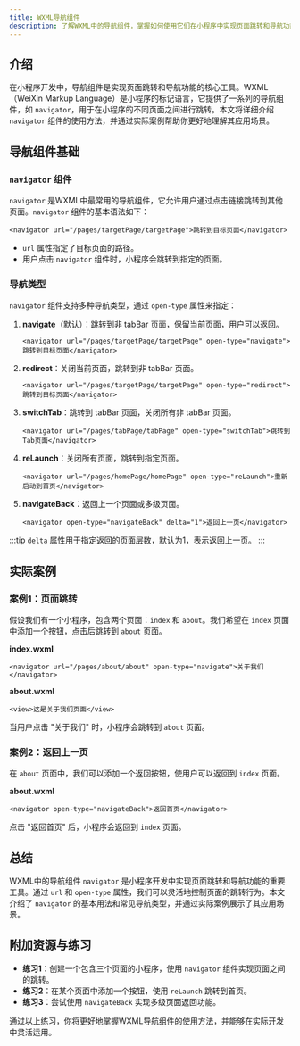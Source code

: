 ```yaml
---
title: WXML导航组件
description: 了解WXML中的导航组件，掌握如何使用它们在小程序中实现页面跳转和导航功能。
---
```


## 介绍

在小程序开发中，导航组件是实现页面跳转和导航功能的核心工具。WXML（WeiXin Markup Language）是小程序的标记语言，它提供了一系列的导航组件，如 `navigator`，用于在小程序的不同页面之间进行跳转。本文将详细介绍 `navigator` 组件的使用方法，并通过实际案例帮助你更好地理解其应用场景。

## 导航组件基础

### `navigator` 组件

`navigator` 是WXML中最常用的导航组件，它允许用户通过点击链接跳转到其他页面。`navigator` 组件的基本语法如下：

```wxml
<navigator url="/pages/targetPage/targetPage">跳转到目标页面</navigator>
```

- `url` 属性指定了目标页面的路径。
- 用户点击 `navigator` 组件时，小程序会跳转到指定的页面。

### 导航类型

`navigator` 组件支持多种导航类型，通过 `open-type` 属性来指定：

1. **navigate**（默认）：跳转到非 tabBar 页面，保留当前页面，用户可以返回。
   ```wxml
   <navigator url="/pages/targetPage/targetPage" open-type="navigate">跳转到目标页面</navigator>
   ```

2. **redirect**：关闭当前页面，跳转到非 tabBar 页面。
   ```wxml
   <navigator url="/pages/targetPage/targetPage" open-type="redirect">跳转到目标页面</navigator>
   ```

3. **switchTab**：跳转到 tabBar 页面，关闭所有非 tabBar 页面。
   ```wxml
   <navigator url="/pages/tabPage/tabPage" open-type="switchTab">跳转到Tab页面</navigator>
   ```

4. **reLaunch**：关闭所有页面，跳转到指定页面。
   ```wxml
   <navigator url="/pages/homePage/homePage" open-type="reLaunch">重新启动到首页</navigator>
   ```

5. **navigateBack**：返回上一个页面或多级页面。
   ```wxml
   <navigator open-type="navigateBack" delta="1">返回上一页</navigator>
   ```

:::tip
`delta` 属性用于指定返回的页面层数，默认为1，表示返回上一页。
:::

## 实际案例

### 案例1：页面跳转

假设我们有一个小程序，包含两个页面：`index` 和 `about`。我们希望在 `index` 页面中添加一个按钮，点击后跳转到 `about` 页面。

**index.wxml**
```wxml
<navigator url="/pages/about/about" open-type="navigate">关于我们</navigator>
```

**about.wxml**
```wxml
<view>这是关于我们页面</view>
```

当用户点击 "关于我们" 时，小程序会跳转到 `about` 页面。

### 案例2：返回上一页

在 `about` 页面中，我们可以添加一个返回按钮，使用户可以返回到 `index` 页面。

**about.wxml**
```wxml
<navigator open-type="navigateBack">返回首页</navigator>
```

点击 "返回首页" 后，小程序会返回到 `index` 页面。

## 总结

WXML中的导航组件 `navigator` 是小程序开发中实现页面跳转和导航功能的重要工具。通过 `url` 和 `open-type` 属性，我们可以灵活地控制页面的跳转行为。本文介绍了 `navigator` 的基本用法和常见导航类型，并通过实际案例展示了其应用场景。

## 附加资源与练习

- **练习1**：创建一个包含三个页面的小程序，使用 `navigator` 组件实现页面之间的跳转。
- **练习2**：在某个页面中添加一个按钮，使用 `reLaunch` 跳转到首页。
- **练习3**：尝试使用 `navigateBack` 实现多级页面返回功能。

通过以上练习，你将更好地掌握WXML导航组件的使用方法，并能够在实际开发中灵活运用。